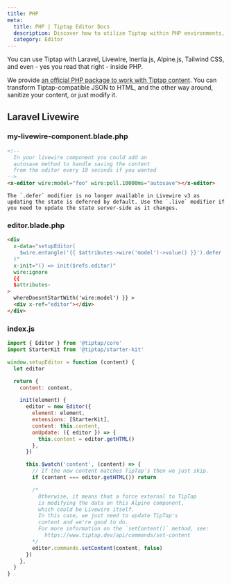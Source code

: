 ```yaml
---
title: PHP
meta:
  title: PHP | Tiptap Editor Docs
  description: Discover how to utilize Tiptap within PHP environments, including Laravel and Livewire. Access the guide in our docs!
  category: Editor
---
```



You can use Tiptap with Laravel, Livewire, Inertia.js, Alpine.js, Tailwind CSS, and even - yes you read that right - inside PHP.

We provide [an official PHP package to work with Tiptap content](/editor/api/utilities/tiptap-for-php). You can transform Tiptap-compatible JSON to HTML, and the other way around, sanitize your content, or just modify it.

## Laravel Livewire

### my-livewire-component.blade.php

```html
<!--
  In your livewire component you could add an
  autosave method to handle saving the content
  from the editor every 10 seconds if you wanted
-->
<x-editor wire:model="foo" wire:poll.10000ms="autosave"></x-editor>
```

<Callout variant="default" title="Hint">

    The `.defer` modifier is no longer available in Livewire v3 as updating the state is deferred by default. Use the `.live` modifier if you need to update the state server-side as it changes.

</Callout>

### editor.blade.php

```html
<div
  x-data="setupEditor(
    $wire.entangle('{{ $attributes->wire('model')->value() }}').defer
  )"
  x-init="() => init($refs.editor)"
  wire:ignore
  {{
  $attributes-
>
  whereDoesntStartWith('wire:model') }} >
  <div x-ref="editor"></div>
</div>
```

### index.js

```js
import { Editor } from '@tiptap/core'
import StarterKit from '@tiptap/starter-kit'

window.setupEditor = function (content) {
  let editor

  return {
    content: content,

    init(element) {
      editor = new Editor({
        element: element,
        extensions: [StarterKit],
        content: this.content,
        onUpdate: ({ editor }) => {
          this.content = editor.getHTML()
        },
      })

      this.$watch('content', (content) => {
        // If the new content matches TipTap's then we just skip.
        if (content === editor.getHTML()) return

        /*
          Otherwise, it means that a force external to TipTap
          is modifying the data on this Alpine component,
          which could be Livewire itself.
          In this case, we just need to update TipTap's
          content and we're good to do.
          For more information on the `setContent()` method, see:
            https://www.tiptap.dev/api/commands/set-content
        */
        editor.commands.setContent(content, false)
      })
    },
  }
}
```
